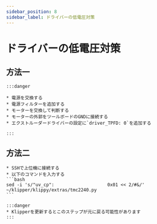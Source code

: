 ```yaml
---
sidebar_position: 8
sidebar_label: ドライバーの低電圧対策
---
```



# ドライバーの低電圧対策

## 方法一

    :::danger

    * 電源を交換する
    * 電源フィルターを追加する
    * モーターを交換して判断する
    * モーターの外郭をツールボードのGNDに接続する
    * エクストルーダードライバーの設定に`driver_TPFD: 0`を追加する

    :::

## 方法二
    * SSHで上位機に接続する
    * 以下のコマンドを入力する
    ```bash
    sed -i 's/"uv_cp":                    0x01 << 2/#&/' ~/klipper/klippy/extras/tmc2240.py
    ```

    :::danger
    * Klipperを更新するとこのステップが元に戻る可能性があります
    :::